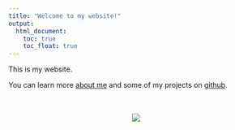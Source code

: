 ```yaml
---
title: "Welcome to my website!"
output: 
  html_document:
    toc: true
    toc_float: true
---
```

This is my website. 

You can learn more [about me](about.html) and some of my projects on [github](http://github.com/txbrook/).

<br/><br/>
<center>
<img src="img/home.jpeg">
</center>
